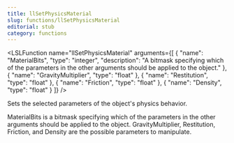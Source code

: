 ```yaml
---
title: llSetPhysicsMaterial
slug: functions/llSetPhysicsMaterial
editorial: stub
category: functions
---
```


<LSLFunction
	name="llSetPhysicsMaterial"
	arguments={[
	{
		"name": "MaterialBits",
		"type": "integer",
		"description": "A bitmask specifying which of the parameters in the other arguments should be applied to the object."
	},
	{
		"name": "GravityMultiplier",
		"type": "float"
	},
	{
		"name": "Restitution",
		"type": "float"
	},
	{
		"name": "Friction",
		"type": "float"
	},
	{
		"name": "Density",
		"type": "float"
	}
]}
/>

Sets the selected parameters of the object's physics behavior.

MaterialBits is a bitmask specifying which of the parameters in the other arguments should be applied to the object. GravityMultiplier, Restitution, Friction, and Density are the possible parameters to manipulate.
